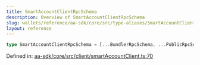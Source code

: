 ```yaml
---
title: SmartAccountClientRpcSchema
description: Overview of SmartAccountClientRpcSchema
slug: wallets/reference/aa-sdk/core/src/type-aliases/SmartAccountClientRpcSchema
layout: reference
---
```


```ts
type SmartAccountClientRpcSchema = [...BundlerRpcSchema, ...PublicRpcSchema];
```

Defined in: [aa-sdk/core/src/client/smartAccountClient.ts:70](https://github.com/alchemyplatform/aa-sdk/blob/4987bdd63823427c48ec21401b71fa3cfc2d0675/aa-sdk/core/src/client/smartAccountClient.ts#L70)
